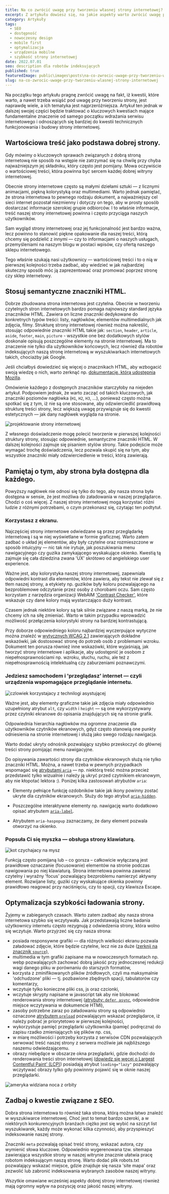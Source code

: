 ```yaml
---
title: Na co zwrócić uwagę przy tworzeniu własnej strony internetowej?
excerpt: Z artykułu dowiesz się, na jakie aspekty warto zwrócić uwagę przy tworzeniu własnej strony internetowej.
category: Artykuły
tags:
  - SEO
  - dostępność
  - nowoczesny design
  - mobile first
  - optymalizacja
  - urządzenia mobilne
  - szybkość strony internetowej
date: 2022.07.01
seo: description dla robotów indeksujących
published: true
featuredImage: public\images\posts\na-co-zwrocic-uwage-przy-tworzeniu-wlasnej-strony-internetowej\featured-image.jpg
slug: na-co-zwrocic-uwage-przy-tworzeniu-wlasnej-strony-internetowej
---
```


Na początku tego artykułu pragnę zwrócić uwagę na fakt, iż kwestii, które warto, a nawet trzeba wsiąść pod uwagę przy tworzeniu strony, jest naprawdę wiele, a ich tematyka jest najprzeróżniejsza. Artykuł ten jednak w dalszej swojej części będzie traktować o kluczowych kwestiach mające fundamentalne znaczenie od samego początku wdrażania serwisu internetowego i odnoszących się bardziej do kwestii technicznych funkcjonowania i budowy strony internetowej.

## Wartościowa treść jako podstawa dobrej strony.

Gdy mówimy o kluczowych sprawach związanych z dobrą stroną internetową nie sposób na wstępie nie zatrzymać się na chwilę przy chyba najważniejszym jej składniku, który często jest pomijany. Mowa oczywiście o wartościowej treści, która powinna być sercem każdej dobrej witryny internetowej.

Obecnie strony internetowe często są małymi dziełami sztuki — z licznymi animacjami, piękną kolorystyką oraz multimediami. Warto jednak pamiętać, że strona internetowa to pewnego rodzaju dokument, a najważniejszy cel sieci internet pozostał niezmienny i dotyczy on tego, aby w prosty sposób dostarczać informacje szerokiej grupie odbiorców. I to właśnie informacje, treść naszej strony internetowej powinna i często przyciąga naszych użytkowników.

Sam wygląd strony internetowej oraz jej funkcjonalność jest bardzo ważna, lecz powinno to stanowić piękne opakowanie dla naszej treści, którą chcemy się podzielić z innymi — czy to informacjami o naszych usługach, przemyśleniami na naszym blogu w postaci wpisów, czy ofertą naszego sklepu internetowego.

Tego właśnie szukają nasi użytkownicy — wartościowej treści i to o nią w pierwszej kolejności trzeba zadbać, aby wiedzieć w jak najbardziej skuteczny sposób móc ją zaprezentować oraz promować poprzez stronę czy sklep internetowy.

## Stosuj semantyczne znaczniki HTML.

Dobrze zbudowana strona internetowa jest czytelna. Obecnie w tworzeniu czytelnych stron internetowych bardzo pomaga najnowszy standard języka znaczników HTML. Zawiera on liczne znaczniki dedykowane do konkretnych typów treści: listy, nagłówków, elementów multimedialnych jak zdjęcia, filmy. Strukturę strony internetowej również można nakreślić, stosując odpowiednie znaczniki HTML takie jak: `section`, `header`, `article`, `aside`, `footer`, `main`, `picture` - wszystkie one bez dodatkowych stylów doskonale opisują poszczególne elementy na stronie internetowej. Ma to znaczenie nie tylko dla użytkowników końcowych, lecz również dla robotów indeksujących naszą stronę internetową w wyszukiwarkach internetowych takich, chociażby jak Google.

Jeśli chciałbyś dowiedzieć się więcej o znacznikach HTML, aby wzbogacić swoją wiedzę o nich, warto zerknąć np. [dokumentację, którą udostępnia Mozilla](https://developer.mozilla.org/en-US/docs/Web/HTML/Element).

Omówienie każdego z dostępnych znaczników starczyłoby na niejeden artykuł. Podpowiem jednak, że warto zacząć od takich kluczowych, jak znaczniki poziomów nagłówka (`H1`, `H2`, `H3`, ...), ponieważ często można spotkać się z tym, iż nie są one stosowane, aby odzwierciedlić prawidłową strukturę treści strony, lecz większą uwagę przywiązuje się do kwestii estetycznych — jak dany nagłówek wygląda na stronie.

![projektowanie strony internetowej](/images/posts/na-co-zwrocic-uwage-przy-tworzeniu-wlasnej-strony-internetowej/projektowanie-strony-internetowej.jpg)

Z własnego doświadczenie mogę polecić tworzenie w pierwszej kolejności struktury strony, stosując odpowiednie, semantyczne znaczniki HTML. W dalszej kolejności zajmuje się pisaniem stylów strony. Takie podejście może wymagać trochę doświadczenia, lecz pozwala skupić się na tym, aby wszystkie znaczniki miały odzwierciedlenie w treści, którą zawierają.

## Pamiętaj o tym, aby strona była dostępna dla każdego.

Powyższy nagłówek nie odnosi się tylko do tego, aby nasza strona była dostępna w sensie, że jest możliwa do załadowania w naszej przeglądarce. Chodzi o coś więcej. Z naszej strony internetowej mogą korzystać różni ludzie z różnymi potrzebami, o czym przekonasz się, czytając ten podtytuł.

### Korzystasz z ekranu.

Najczęściej strony internetowe odwiedzane są przez przeglądarkę internetową i są w niej wyświetlane w formie graficznej. Warto zatem zadbać o układ jej elementów, aby były czytelne oraz rozmieszczone w sposób intuicyjny — nic tak nie irytuje, jak poszukiwania menu nawigacyjnego czy guzika zamykającego wyskakujące okienko. Kwestią tą zajmuje się cała dziedzina zwana 'UX' skrótowo od angielskiego user experience.

Ważne jest, aby kolorystyka naszej strony internetowej, zapewniała odpowiedni kontrast dla elementów, które zawiera, aby tekst nie zlewał się z tłem naszej strony, a etykiety np. guzików były koloru pozwalającego na bezproblemowe odczytanie przez osoby z chorobami oczu. Sam często korzystam z narzędzia organizacji WebAIM ['Contrast Checker'](https://webaim.org/resources/contrastchecker/), które wskazuje czy dane kolory mają wystarczająco duży kontrast.

Czasem jednak niektóre kolory są tak silnie związane z naszą marką, że nie chcemy ich na siłę zmieniać. Warto w takim przypadku wprowadzić możliwość przełączenia kolorystyki strony na bardziej kontrastującą.

Przy doborze odpowiedniego koloru najbardziej wyczerpujące wytyczne można znaleźć w [wytycznych WCAG 2.1](https://www.w3.org/Translations/WCAG21-pl/) zawierających dokładne wskazówki, jak dostosować stronę do potrzeb osób z problemami wzroku. Dokument ten porusza również inne wskazówki, które wyjaśniają, jak tworzyć strony internetowe i aplikacje, aby udostępnić je osobom z niepełnosprawnościami np. wzroku, słuchu, ruchu, ale też z niepełnosprawnością intelektualną czy zaburzeniami poznawczymi.

### Jedziesz samochodem i 'przeglądasz' internet — czyli urządzenia wspomagające przeglądanie internetu.

![czlowiek korzystajacy z technilogi asystującej](/images/posts/na-co-zwrocic-uwage-przy-tworzeniu-wlasnej-strony-internetowej/uzytkownik-korzystajacy-z-technologi-asystujacej.jpg)

Ważne jest, aby elementy graficzne takie jak zdjęcia miały odpowiednio uzupełniony atrybut `alt`, czy `width` i `height` — są one wykorzystywany przez czytniki ekranowe do opisania znajdujących się na stronie grafik.

Odpowiednia hierarchia nagłówków ma ogromne znaczenie dla użytkowników czytników ekranowych, gdyż często stanowią one punkty odniesienia na stronie internetowej i służą jako swego rodzaju nawigacja.

Warto dodać ukryty odnośnik pozwalający szybko przeskoczyć do głównej treści strony pomijając menu nawigacyjne.

Do opisywania zawartości strony dla czytników ekranowych służą nie tylko znaczniki HTML. Można, a nawet trzeba w pewnych przypadkach wspomagać się [atrybutami `aria`](https://developer.mozilla.org/en-US/docs/Web/Accessibility/ARIA/Attributes) — np. niektórą treść można przecież przedstawić tylko wizualnie i należy ją ukryć przed czytnikiem ekranowym, aby nie kłopotać lektora :). Poniżej kilka zastosowań atrybutów `aria`:

- Elementy pełniące funkcję ozdobników takie jak ikony powinny zostać ukryte dla czytników ekranowych. Służy do tego atrybut [`aria-hidden`](https://developer.mozilla.org/en-US/docs/Web/Accessibility/ARIA/Attributes/aria-hidden).

- Poszczególne interaktywne elementy np. nawigację warto dodatkowo opisać atrybutem [`aria-label`](https://developer.mozilla.org/en-US/docs/Web/Accessibility/ARIA/Attributes/aria-label).

- Atrybutem `aria-haspopup` zaznaczamy, że dany element pozwala otworzyć na okienko.

### Popsuła Ci się myszka — obsługa strony klawiaturą.

![kot czychajacy na mysz](/images/posts/na-co-zwrocic-uwage-przy-tworzeniu-wlasnej-strony-internetowej/kot-czychajacy-na-mysz.jpg)

Funkcją często pomijaną lub – co gorsza – całkowicie wyłączaną jest prawidłowe oznaczanie (focusowanie) elementów na stronie podczas nawigowania po niej klawiaturą. Strona internetowa powinna zawierać czytelny i wyraźny 'focus' pozwalający bezproblemu namierzyć aktywny element. Rozwijane listy, guziki czy wyskakujące okienka powinny prawidłowo reagować przy naciśnięciu, czy to spacji, czy klawisza Escape.

## Optymalizacja szybkości ładowania strony.

Żyjemy w zabieganych czasach. Warto zatem zadbać aby nasza strona internetowa szybko się wczytywała. Jak przedstawaiją liczne badania użytkownicy internetu często rezygnują z odwiedzenia strony, która wolno się wczytuje. Warto przyjrzeć się czy nasza strona:

- posiada responsywne grafiki — dla różnych wielkości ekranu pozwala załadować zdjęcie, które będzie czytelne, lecz nie za duże ([zerknij na znacznik `source`](https://developer.mozilla.org/en-US/docs/Web/HTML/Element/source#picture_example)),
- multimedia w tym grafiki zapisane ma w nowoczesnych formatach np. webp pozwalających zachować dobrą jakość przy jednoczesnej redukcji wagi danego pliku w porównaniu do starszych formatów,
- korzysta z zminifikowanych plików źródłowych, czyli ma maksymalnie 'odchudzone' pliki — tj. pozbawione zbędnych spacji, tabulatorów czy komentarzy,
- wczytuje tylko konieczne pliki css, js oraz czcionki,
- wczytuje skrypty napisane w javascript tak aby nie blokować renderowania strony internetowej ([atrybuty: `defer`, `async`](https://developer.mozilla.org/en-US/docs/Web/HTML/Element/script), odpowiednie miejsce wczytywania w dokumencie HTMl),
- zasoby potrzebne zaraz po załadowaniu strony są odpowiednio oznaczone [atrybutem `preload`](https://developer.mozilla.org/en-US/docs/Web/HTML/Link_types/preload) pozwalającym wskazać przeglądarce, iż należy pobrać je priorytetowo w pierwszej kolejności,
- wykorzystuje pamięć przeglądarki użytkownika (pamięć podręczna) do zapisu rzadko zmieniających się plików np. css,
- w miarę możliwości i potrzeby korzysta z serwisów CDN pozwalających serwować treść naszej strony z serwera możliwie jak najbliższego naszemu odwiedzającemu.
- obrazy niebędące w obszarze okna przeglądarki, gdzie dochodzi do renderowania treści stron internetowej ([dowiedz się węcej o Largest Contentful Paint' (LCP)](https://web.dev/optimize-lcp/)) posiadają atrybut `loading="lazy"` pozwalający wczytywać obrazy tylko gdy powinnny pojawić się w oknie naszej przeglądarki.

![ameryka widziana noca z orbity](/images/posts/na-co-zwrocic-uwage-przy-tworzeniu-wlasnej-strony-internetowej/ameryka-widziana-noca-z-orbity.jpg)

## Zadbaj o kwestie związane z SEO.

Dobra strona internetowa to również taka strona, którą można łatwo znaleźć w wyszukiwarce internetowej. Choć jest to temat bardzo szeroki, a w niektórych konkurencyjnych branżach ciężko jest się wybić na szczyt list wyszukiwarek, każdy może wykonać kilka czynności, aby przyspieszyć indeksowanie naszej strony.

Znaczniki `meta` pozwalają opisać treść strony, wskazać autora, czy wymienić słowa kluczowe. Odpowiednio wygerenowana tzw. sitemapa zawierająca wszystkie strony w naszej witrynie znacznie ułatwia pracę robotom indeksującym naszą stronę. Warto dodać plik robots.txt pozwalający wskazać miejsce, gdzie znajduje się nasza 'site mapa' oraz zezwolić lub zabronić indeksowania wybranych zasobów naszej witryny.

Wszytkie omawiane wcześniej aspekty dobrej strony internetowej również mają ogromny wpływ na pozyscję oraz jakość naszej witryny.
